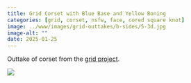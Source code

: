 ```yaml
---
title: Grid Corset with Blue Base and Yellow Boning
categories: [grid, corset, nsfw, face, cored square knot]
image: ../www/images/grid-outtakes/b-sides/5-3d.jpg
image-alt: ""
date: 2025-01-25
---
```


Outtake of corset from the [grid project](/posts/2025-01-27_grid-project.html).

![](../www/images/grid-outtakes/b-sides/5-3d.jpg)

